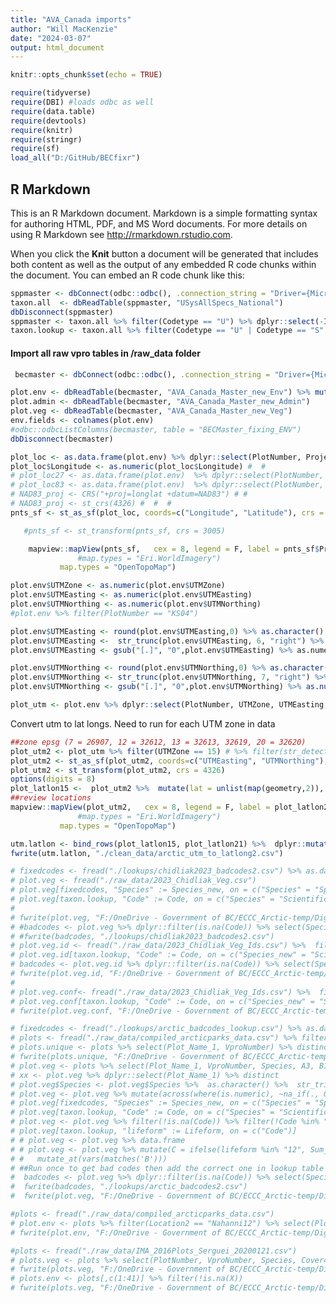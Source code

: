 ```yaml
---
title: "AVA_Canada imports"
author: "Will MacKenzie"
date: "2024-03-07"
output: html_document
---
```


```r
knitr::opts_chunk$set(echo = TRUE)

require(tidyverse)
require(DBI) #loads odbc as well
require(data.table)
require(devtools)
require(knitr)
require(stringr)
require(sf)
load_all("D:/GitHub/BECfixr")


```

## R Markdown

This is an R Markdown document. Markdown is a simple formatting syntax for authoring HTML, PDF, and MS Word documents. For more details on using R Markdown see <http://rmarkdown.rstudio.com>.

When you click the **Knit** button a document will be generated that includes both content as well as the output of any embedded R code chunks within the document. You can embed an R code chunk like this:

```r
sppmaster <- dbConnect(odbc::odbc(), .connection_string = "Driver={Microsoft Access Driver (*.mdb, *.accdb)}; DBQ=E:/Arctic/ArcticSpeciesInfo/NationalSpeciesLibrary.accdb;")
taxon.all  <- dbReadTable(sppmaster, "USysAllSpecs_National")
dbDisconnect(sppmaster)
sppmaster <- taxon.all %>% filter(Codetype == "U") %>% dplyr::select(-ID) %>% as.data.table %>% mutate(Species = Code)
taxon.lookup <- taxon.all %>% filter(Codetype == "U" | Codetype == "S" | Codetype == "D" ) %>% dplyr::select(-ID) %>% mutate(Species = Code) %>% as.data.table

```

#### Import all raw vpro tables in /raw_data folder
```r
 becmaster <- dbConnect(odbc::odbc(), .connection_string = "Driver={Microsoft Access Driver (*.mdb, *.accdb)}; DBQ=E:/Arctic/Vpro64_Data_Arctic/AVA_Canada_2024.accdb;")

plot.env <- dbReadTable(becmaster, "AVA_Canada_Master_new_Env") %>% mutate(Longitude = ifelse(Longitude>0, 0-Longitude, Longitude))
plot.admin <- dbReadTable(becmaster, "AVA_Canada_Master_new_Admin")
plot.veg <- dbReadTable(becmaster, "AVA_Canada_Master_new_Veg")
env.fields <- colnames(plot.env)
#odbc::odbcListColumns(becmaster, table = "BECMaster_fixing_ENV")
dbDisconnect(becmaster)

```


```r

plot_loc <- as.data.frame(plot.env) %>% dplyr::select(PlotNumber, ProjectID, Longitude, Latitude) %>% drop_na() %>% filter(!Longitude == "0")
plot_loc$Longitude <- as.numeric(plot_loc$Longitude) #  #  
# plot_loc27 <- as.data.frame(plot.env)  %>% dplyr::select(PlotNumber, Longitude, Latitude, Date) %>% drop_na()  %>%  filter(Date <= as.Date("1995-01-01")) %>% dplyr::select(-Date)# %>% filter(PlotNumber == "PH 062") #  
# plot_loc83 <- as.data.frame(plot.env)  %>% dplyr::select(PlotNumber, Longitude, Latitude, Date) %>% drop_na()  %>%  filter(Date > as.Date("1995-01-01")) %>% dplyr::select(-Date) # ###if pre GPS then transform from  NAD27 to NAD83 # # 
# NAD83_proj <- CRS("+proj=longlat +datum=NAD83") # # 
# NAD83_proj <- st_crs(4326) #  #  #  
pnts_sf <- st_as_sf(plot_loc, coords=c("Longitude", "Latitude"), crs = 4326)

   #pnts_sf <- st_transform(pnts_sf, crs = 3005)

    mapview::mapView(pnts_sf,   cex = 8, legend = F, label = pnts_sf$ProjectID, zcol = "ProjectID",
               #map.types = "Eri.WorldImagery")      
           map.types = "OpenTopoMap")
```

```r
plot.env$UTMZone <- as.numeric(plot.env$UTMZone)
plot.env$UTMEasting <- as.numeric(plot.env$UTMEasting)
plot.env$UTMNorthing <- as.numeric(plot.env$UTMNorthing)
#plot.env %>% filter(PlotNumber == "KS04")

plot.env$UTMEasting <- round(plot.env$UTMEasting,0) %>% as.character()
plot.env$UTMEasting <-  str_trunc(plot.env$UTMEasting, 6, "right") %>% str_pad(6, side = "right", pad = "0")
plot.env$UTMEasting <- gsub("[.]", "0",plot.env$UTMEasting) %>% as.numeric

plot.env$UTMNorthing <- round(plot.env$UTMNorthing,0) %>% as.character()
plot.env$UTMNorthing <- str_trunc(plot.env$UTMNorthing, 7, "right") %>% str_pad(7, side = "right",pad = "0")
plot.env$UTMNorthing <- gsub("[.]", "0",plot.env$UTMNorthing) %>% as.numeric()

plot_utm <- plot.env %>% dplyr::select(PlotNumber, UTMZone, UTMEasting, UTMNorthing) %>%  drop_na() %>% filter(!UTMEasting == 0)

```
Convert utm to lat longs. Need to run for each UTM zone in data
```r

##zone epsg (7 = 26907, 12 = 32612, 13 = 32613, 32619, 20 = 32620)
plot_utm2 <- plot_utm %>% filter(UTMZone == 15) # %>% filter(str_detect(PlotNumber, "MAD"))
plot_utm2 <- st_as_sf(plot_utm2, coords=c("UTMEasting", "UTMNorthing"), crs = 32615)
plot_utm2 <- st_transform(plot_utm2, crs = 4326)
options(digits = 8)
plot_latlon15 <-  plot_utm2 %>%  mutate(lat = unlist(map(geometry,2)), long = unlist(map(geometry,1)))%>% as.data.table()
##review locations
mapview::mapView(plot_utm2,   cex = 8, legend = F, label = plot_latlon21$PlotNumber,
               #map.types = "Eri.WorldImagery")      
           map.types = "OpenTopoMap")

utm.latlon <- bind_rows(plot_latlon15, plot_latlon21) %>%  dplyr::mutate(long = ifelse(long < 0 , 0-long, long)) %>% mutate(across(where(is.numeric), round, 6))
fwrite(utm.latlon, "./clean_data/arctic_utm_to_latlong2.csv")

```

```r
# fixedcodes <- fread("./lookups/chidliak2023_badcodes2.csv") %>% as.data.table
# plot.veg <- fread("./raw_data/2023_Chidliak_Veg.csv")
# plot.veg[fixedcodes, "Species" := Species_new, on = c("Species" = "Species")]
# plot.veg[taxon.lookup, "Code" := Code, on = c("Species" = "ScientificName")]
# 
# fwrite(plot.veg, "F:/OneDrive - Government of BC/ECCC_Arctic-temp/Digital Data to Merge/chidliak23_veg.csv")
# #badcodes <- plot.veg %>% dplyr::filter(is.na(Code)) %>% select(Species) %>% distinct
# #fwrite(badcodes, "./lookups/chidliak2023_badcodes2.csv")
# plot.veg.id <- fread("./raw_data/2023_Chidliak_Veg_Ids.csv") %>%  filter(!Group == "Vascular") %>% filter(!(FieldObs == "X" & Specimen == "X")) %>% filter(!FieldObs == "X")
# plot.veg.id[taxon.lookup, "Code" := Code, on = c("Species_new" = "ScientificName")]
# badcodes <- plot.veg.id %>% dplyr::filter(is.na(Code)) %>% select(Species_new) %>% distinct
# fwrite(plot.veg.id, "F:/OneDrive - Government of BC/ECCC_Arctic-temp/Digital Data to Merge/chidliak23_veg_added_IDs.csv")
# 
# plot.veg.conf<- fread("./raw_data/2023_Chidliak_Veg_Ids.csv") %>%  filter(!Group == "Vascular") %>% filter((FieldObs == "X" & Specimen == "X"))
# plot.veg.conf[taxon.lookup, "Code" := Code, on = c("Species_new" = "ScientificName")]
# fwrite(plot.veg.conf, "F:/OneDrive - Government of BC/ECCC_Arctic-temp/Digital Data to Merge/chidliak23_veg_confirmed_IDs.csv")
```


```r
# fixedcodes <- fread("./lookups/arctic_badcodes_lookup.csv") %>% as.data.table
# plots <- fread("./raw_data/compiled_arcticparks_data.csv") %>% filter(Location2 == "Nahanni12")
# plots.unique <- plots %>% select(Plot_Name_1, VproNumber) %>% distinct
# fwrite(plots.unique, "F:/OneDrive - Government of BC/ECCC_Arctic-temp/Digital Data to Merge/nahanni12_plots.csv")
# plot.veg <- plots %>% select(Plot_Name_1, VproNumber, Species, A3, B1, B2, B3, B4, B5, C, D, Sum_cover)
# xx <- plot.veg %>% dplyr::select(Plot_Name_1) %>% distinct
# plot.veg$Species <- plot.veg$Species %>%  as.character() %>%  str_trim("right")
# plot.veg <- plot.veg %>% mutate(across(where(is.numeric), ~na_if(., 0))) %>% as.data.table
# plot.veg[fixedcodes, "Species" := Species_new, on = c("Species" = "Species")]
# plot.veg[taxon.lookup, "Code" := Code, on = c("Species" = "ScientificName")]
# plot.veg <- plot.veg %>% filter(!is.na(Code)) %>% filter(!Code %in% "x")
# plot.veg[taxon.lookup, "lifeform" := Lifeform, on = c("Code")]
# # plot.veg <- plot.veg %>% data.frame
# # plot.veg <- plot.veg %>% mutate(C = ifelse(lifeform %in% "12", Sum_cover, C)) %>% 
# #   mutate_at(vars(matches('B')))
# ##Run once to get bad codes then add the correct one in lookup table
#  badcodes <- plot.veg %>% dplyr::filter(is.na(Code)) %>% select(Species) %>% distinct
#  fwrite(badcodes, "./lookups/arctic_badcodes2.csv")
#  fwrite(plot.veg, "F:/OneDrive - Government of BC/ECCC_Arctic-temp/Digital Data to Merge/nahanni12_veg.csv")


```


```r
#plots <- fread("./raw_data/compiled_arcticparks_data.csv")
# plot.env <- plots %>% filter(Location2 == "Nahanni12") %>% select(Plot_Name_1, VproNumber, Latitude, Longitude, Habitat, Field_Crew, FieldCommName, `Field Community name`,Crew, Botanist, Date) %>% mutate(Longitude = 0-Longitude) %>% filter(!is.na(Latitude))
# fwrite(plot.env, "F:/OneDrive - Government of BC/ECCC_Arctic-temp/Digital Data to Merge/compiled_arctic_db_site.csv")

```


```r
#plots <- fread("./raw_data/IMA_2016Plots_Serguei_20200121.csv")
# plots.veg <- plots %>% select(PlotNumber, VproNumber, Species, Cover4, Cover5, Cover6, Cover7)
# fwrite(plots.veg, "F:/OneDrive - Government of BC/ECCC_Arctic-temp/Digital Data to Merge/Chars2016_veg.csv")
# plots.env <- plots[,c(1:41)] %>% filter(!is.na(X))
# fwrite(plots.veg, "F:/OneDrive - Government of BC/ECCC_Arctic-temp/Digital Data to Merge/Chars2016_veg.csv")
```

